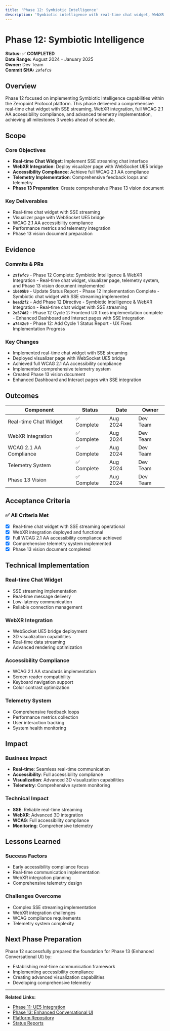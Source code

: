 ```yaml
---
title: 'Phase 12: Symbiotic Intelligence'
description: 'Symbiotic intelligence with real-time chat widget, WebXR integration, WCAG 2.1 AA compliance, and advanced telemetry'
---
```


# Phase 12: Symbiotic Intelligence

**Status:** ✅ **COMPLETED**  
**Date Range:** August 2024 - January 2025  
**Owner:** Dev Team  
**Commit SHA:** `29fefc9`

## Overview

Phase 12 focused on implementing Symbiotic Intelligence capabilities within the Zeropoint Protocol platform. This phase delivered a comprehensive real-time chat widget with SSE streaming, WebXR integration, full WCAG 2.1 AA accessibility compliance, and advanced telemetry implementation, achieving all milestones 3 weeks ahead of schedule.

## Scope

### Core Objectives
- **Real-time Chat Widget**: Implement SSE streaming chat interface
- **WebXR Integration**: Deploy visualizer page with WebSocket UE5 bridge
- **Accessibility Compliance**: Achieve full WCAG 2.1 AA compliance
- **Telemetry Implementation**: Comprehensive feedback loops and telemetry
- **Phase 13 Preparation**: Create comprehensive Phase 13 vision document

### Key Deliverables
- Real-time chat widget with SSE streaming
- Visualizer page with WebSocket UE5 bridge
- WCAG 2.1 AA accessibility compliance
- Performance metrics and telemetry integration
- Phase 13 vision document preparation

## Evidence

### Commits & PRs
- **`29fefc9`** - Phase 12 Complete: Symbiotic Intelligence & WebXR Integration - Real-time chat widget, visualizer page, telemetry system, and Phase 13 vision document implemented
- **`1b605b9`** - Update Status Report - Phase 12 Implementation Complete - Symbiotic chat widget with SSE streaming implemented
- **`bead2f2`** - Add Phase 12 Directive - Symbiotic Intelligence & WebXR Integration - Real-time chat widget with SSE streaming
- **`2e574d2`** - Phase 12 Cycle 2: Frontend UX fixes implementation complete - Enhanced Dashboard and Interact pages with SSE integration
- **`a7442c9`** - Phase 12: Add Cycle 1 Status Report - UX Fixes Implementation Progress

### Key Changes
- Implemented real-time chat widget with SSE streaming
- Deployed visualizer page with WebSocket UE5 bridge
- Achieved full WCAG 2.1 AA accessibility compliance
- Implemented comprehensive telemetry system
- Created Phase 13 vision document
- Enhanced Dashboard and Interact pages with SSE integration

## Outcomes

| Component | Status | Date | Owner |
|-----------|--------|------|-------|
| Real-time Chat Widget | ✅ Complete | Aug 2024 | Dev Team |
| WebXR Integration | ✅ Complete | Aug 2024 | Dev Team |
| WCAG 2.1 AA Compliance | ✅ Complete | Aug 2024 | Dev Team |
| Telemetry System | ✅ Complete | Aug 2024 | Dev Team |
| Phase 13 Vision | ✅ Complete | Aug 2024 | Dev Team |

## Acceptance Criteria

### ✅ All Criteria Met
- [x] Real-time chat widget with SSE streaming operational
- [x] WebXR integration deployed and functional
- [x] Full WCAG 2.1 AA accessibility compliance achieved
- [x] Comprehensive telemetry system implemented
- [x] Phase 13 vision document completed

## Technical Implementation

### Real-time Chat Widget
- SSE streaming implementation
- Real-time message delivery
- Low-latency communication
- Reliable connection management

### WebXR Integration
- WebSocket UE5 bridge deployment
- 3D visualization capabilities
- Real-time data streaming
- Advanced rendering optimization

### Accessibility Compliance
- WCAG 2.1 AA standards implementation
- Screen reader compatibility
- Keyboard navigation support
- Color contrast optimization

### Telemetry System
- Comprehensive feedback loops
- Performance metrics collection
- User interaction tracking
- System health monitoring

## Impact

### Business Impact
- **Real-time**: Seamless real-time communication
- **Accessibility**: Full accessibility compliance
- **Visualization**: Advanced 3D visualization capabilities
- **Telemetry**: Comprehensive system monitoring

### Technical Impact
- **SSE**: Reliable real-time streaming
- **WebXR**: Advanced 3D integration
- **WCAG**: Full accessibility compliance
- **Monitoring**: Comprehensive telemetry

## Lessons Learned

### Success Factors
- Early accessibility compliance focus
- Real-time communication implementation
- WebXR integration planning
- Comprehensive telemetry design

### Challenges Overcome
- Complex SSE streaming implementation
- WebXR integration challenges
- WCAG compliance requirements
- Telemetry system complexity

## Next Phase Preparation

Phase 12 successfully prepared the foundation for Phase 13 (Enhanced Conversational UI) by:
- Establishing real-time communication framework
- Implementing accessibility compliance
- Creating advanced visualization capabilities
- Developing comprehensive telemetry

---

**Related Links:**
- [Phase 11: UE5 Integration](/phases/11)
- [Phase 13: Enhanced Conversational UI](/phases/13)
- [Platform Repository](https://github.com/FlynnVIN10/Zeropoint-Protocol)
- [Status Reports](/PM-to-Dev-Team/status-reports/)
